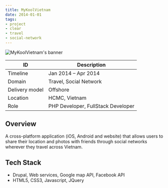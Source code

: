 ```yaml
---
title: MyKoolVietnam
date: 2014-01-01
tags:
- project
- clear
- travel
- social-network
---
```


![MyKoolVietnam's banner](./banner.jpg)

ID | Description
---|------------
Timeline | Jan 2014 – Apr 2014
Domain | Travel, Social Network
Delivery model | Offshore
Location | HCMC, Vietnam
Role | PHP Developer, FullStack Developer

## Overview
A cross-platform application (iOS, Android and website) that allows users to share their location and photos with friends through social networks wherever they travel across Vietnam.

## Tech Stack
- Drupal, Web services, Google map API, Facebook API
- HTML5, CSS3, Javascript, JQuery
